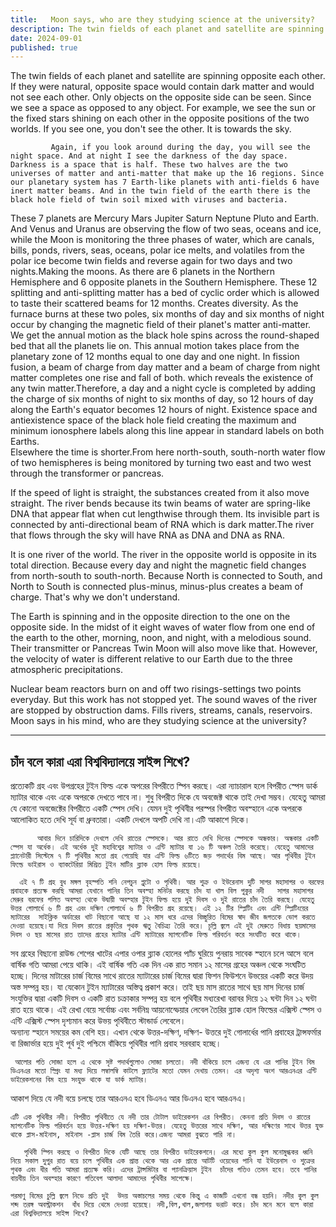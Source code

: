 ```yaml
---
title:   Moon says, who are they studying science at the university?
description: The twin fields of each planet and satellite are spinning opposite each other. If they were natural, opposite space would contain dark matter and would not see each other. Only objects on the opposite side can be seen. Since we see a space as opposed to any object.
date: 2024-09-01
published: true
---
```


 The twin fields of each planet and satellite are spinning opposite each other. If they were natural, opposite space would contain dark matter and would not see each other. Only objects on the opposite side can be seen. Since we see a space as opposed to any object.
                For example, we see the sun or the fixed stars shining on each other in the opposite positions of the two worlds. If you see one, you don't see the other. It is towards the sky.

             Again, if you look around during the day, you will see the night space. And at night I see the darkness of the day space. Darkness is a space that is half. These two halves are the two universes of matter and anti-matter that make up the 16 regions. Since our planetary system has 7 Earth-like planets with anti-fields 6 have inert matter beams. And in the twin field of the earth there is the black hole field of twin soil mixed with viruses and bacteria.

These 7 planets are Mercury Mars Jupiter Saturn Neptune Pluto and Earth. And Venus and Uranus are observing the flow of two seas, oceans and ice, while the Moon is monitoring the three phases of water, which are canals, bills, ponds, rivers, seas, oceans, polar ice melts, and volatiles from the polar ice become twin fields and reverse again for two days and two nights.Making the moons. As there are 6 planets in the Northern Hemisphere and 6 opposite planets in the Southern Hemisphere. These 12 splitting and anti-splitting matter has a bed of cyclic order which is allowed to taste their scattered beams for 12 months. Creates diversity. As the furnace burns at these two poles, six months of day and six months of night occur by changing the magnetic field of their planet's matter anti-matter.
We get the annual motion as the black hole spins across the round-shaped bed that all the planets lie on. This annual motion takes place from the planetary zone of 12 months equal to one day and one night. In fission fusion, a beam of charge from day matter and a beam of charge from night matter completes one rise and fall of both. which reveals the existence of any twin matter.Therefore, a day and a night cycle is completed by adding the charge of six months of night to six months of day, so 12 hours of day along the Earth's equator becomes 12 hours of night. Existence space and antiexistence space of the black hole field creating the maximum and minimum ionosphere labels along this line appear in standard labels on both Earths.  
Elsewhere the time is shorter.From here north-south, south-north water flow of two hemispheres is being monitored by turning two east and two west through the transformer or pancreas.

If the speed of light is straight, the substances created from it also move straight. The river bends because its twin beams of water are spring-like DNA that appear flat when cut lengthwise through them. Its invisible part is connected by anti-directional beam of RNA which is dark matter.The river that flows through the sky will have RNA as DNA and DNA as RNA.

It is one river of the world. The river in the opposite world is opposite in its total direction. Because every day and night the magnetic field changes from north-south to south-north. Because North is connected to South, and North to South is connected plus-minus, minus-plus creates a beam of charge. That's why we don't understand.

The Earth is spinning and in the opposite direction to the one on the opposite side. In the midst of it eight waves of water flow from one end of the earth to the other, morning, noon, and night, with a melodious sound. Their transmitter or Pancreas Twin Moon will also move like that. However, the velocity of water is different relative to our Earth due to the three atmospheric precipitations.

Nuclear beam reactors burn on and off two risings-settings two points everyday. But this work has not stopped yet. The sound waves of the river are stopped by obstruction dams. Fills rivers, streams, canals, reservoirs. Moon says in his mind, who are they studying science at the university?

---

## চাঁদ বলে কারা এরা বিশ্ববিদ্যালয়ে সাইন্স শিখে?

প্রত‍্যেকটি গ্রহ এবং উপগ্রহের টুইন ফিল্ড একে অপরের বিপরীতে স্পিন করছে। এরা ন‍্যাচারাল হলে বিপরীত স্পেস ডার্ক ম‍্যাটার থাকে   এবং একে অপরকে দেখতে পাবে না। শুধু বিপরীত দিকে যে অবজেক্ট থাকে তাই দেখা সম্ভব। যেহেতু আমরা যে কোনো অবজেক্টের বিপরীতে একটি স্পেস দেখি।
                যেমন দুই পৃথিবীর পরস্পর বিপরীত অবস্হানে একে অপরকে আলোকিত হতে দেখি সূর্য বা ধ্রুবতারা। একটি দেখলে অপটি দেখি না।এটি আকাশে দিকে।

          আবার দিনে চারিদিকে দেখলে দেখি রাতের স্পেসকে। আর রাতে দেখি দিনের স্পেসকে অন্ধকার। অন্ধকার একটি স্পেস যা অর্ধেক। এই অর্ধেক দুই মহাবিশ্বের ম‍্যাটার ও এন্টি ম‍্যাটার যা ১৬ টি অঞ্চল তৈরি করেছে। যেহেতু আমাদের প্ল‍্যানেটারী সিস্টেমে ৭ টি পৃথিবীর মতো গ্রহ পেয়েছি যার এন্টি ফিল্ড ৬টিতে জড় পদার্থের বিম আছে। আর পৃথিবীর টুইন ফিল্ডে ভাইরাস ও ব‍্যাকটেরিয়া মিশ্রিত টুইন মাটির ব্ল‍্যাক হোল ফিল্ড রয়েছে।  

      এই ৭ টি গ্রহ বুধ মঙ্গল বৃহস্পতি শনি নেপচুন প্লুটো ও পৃথিবী। আর শুক্র ও ইউরেনাস দুটি সাগর মহাসাগর ও বরফের প্রবাহকে প্রত‍্যক্ষ করছি আমরা যেখানে পানির তিন অবস্হা মনিটর করছে চাঁদ যা খাল বিল পুকুর নদী   সাগর মহাসাগর মেরুর বরফের গলিত অবস্হা থেকে উদ্বায়ী অবস্হার টুইন ফিল্ড হয়ে দুই দিবস ও দুই রাতের চাঁদ তৈরি করছে। যেহেতু উত্তর গোলার্ধে ৬ টি গ্রহ এবং দক্ষিণ গোলার্ধে ৬ টি বিপরীত গ্রহ রয়েছে। এই ১২ টির স্প্লিটিং এবং এন্টি স্প্লিটিংয়ের ম‍্যাটারের  সাইক্লিক অর্ডারের খাট বিছানো আছে যা ১২ মাস ধরে এদের বিচ্ছুরিত বিমের স্বাদ জীব জগতকে ভোগ করতে দেওয়া হয়েছে।যা দিয়ে দিবস রাতের প্রকৃতির পৃথক ঋতু বৈচিত্র্য তৈরি করে। চূল্লি জ্বলে এই দুই মেরুতে বিধায় ছয়মাসের দিবস ও ছয় মাসের রাত তাদের গ্রহের ম‍্যাটার এন্টি ম‍্যাটারের ম‍্যাগনেটিক ফিল্ড পরিবর্তন করে সংঘটিত করে থাকে।
সব গ্রহের বিছানো রাউন্ড শেপের খাটের এপার ওপার ব্ল‍্যাক হোলের প‍্যাঁচ ঘুরিয়ে পুনরায় সাবেক স্হানে চলে আসে বলে বার্ষিক গতি আমরা পেয়ে থাকি। এই বার্ষিক গতি এক দিন এক রাত সমান ১২ মাসের গ্রহের অঞ্চল থেকে সংঘটিত হচ্ছে। দিনের মাটারের চার্জ বিমের সাথে রাতের ম‍্যাটারের চার্জ বিমের দ্বারা ফিশন ফিউশনে উভয়ের একটি করে উদয় অস্ত সম্পন্ন হয়। যা যেকোন টুইন ম‍্যাটারের অস্তিত্ব প্রকাশ করে।
তাই ছয় মাস রাতের সাথে ছয় মাস দিনের চার্জ সংযুক্তির দ্বারা একটি দিবস ও একটি রাত চক্রাকার সম্পন্ন হয় বলে পৃথিবীর মধ‍্যরেখা বরাবর দিয়ে ১২ ঘন্টা দিন ১২ ঘন্টা রাত হয়ে থাকে। এই রেখা বেয়ে সর্বোচ্চ এবং সর্বনিম্ন আয়নোস্ফেয়ার লেবেল তৈরির ব্ল‍্যাক হোল ফিল্ডের এক্সিস্ট স্পেস ও এন্টি এক্সিস্ট স্পেস দৃশ‍্যমান করে উভয় পৃথিবীতে স্টান্ডার্ড লেবেলে।  
অন‍্যান‍্য স্হানে সময়ের কম বেশি হয়।
এখান থেকে উত্তর-দক্ষিণ, দক্ষিণ- উত্তরে দুই গোলার্ধের পানি প্রবাহের ট্রান্সফর্মার বা রিজার্ভার হয়ে দুই পূর্ব দুই পশ্চিমে বাঁকিয়ে পৃথিবীর পানি প্রবাহ সরবরাহ হচ্ছে।

     আলোর গতি সোজা হলে এ থেকে সৃষ্ট পদার্থগুলোও সোজা চলতো। নদী বাঁকিয়ে চলে এজন‍‍্য যে এর পানির টুইন বিম ডিএনএর মতো স্প্রিং যা মধ‍্য দিয়ে লম্বালম্বি কাটলে ফ্ল‍্যাটের মতো যেমন দেখায় তেমন। এর অদৃশ‍্য অংশ আরএনএর এন্টি ডাইরেকশনের বিম হয়ে সংযুক্ত থাকে যা ডার্ক ম‍্যাটার।
আকাশ দিয়ে যে নদী বয়ে চলছে তার আরএনএ হবে ডিএনএ আর ডিএনএ হবে আরএনএ।

    এটি এক পৃথিবীর নদী। বিপরীত পৃথিবীতে যে নদী তার টোটাল ডাইরেকশন এর বিপরীত। কেননা প্রতি দিবস ও রাতের ম‍্যাগনেটিক ফিল্ড পরিবর্তন হয়ে উত্তর-দক্ষিণ হয় দক্ষিণ-উত্তর। যেহেতু উত্তরের সাথে দক্ষিণ, আর দক্ষিণের সাথে উত্তর যুক্ত থাকে প্লাস-মাইনাস, মাইনাস -প্লাস চার্জ বিম তৈরি করে।এজন‍্য আমরা বুঝতে পারি না।

       পৃথিবী স্পিন করছে ও বিপরীত দিকে যেটি আছে তার বিপরীত ডাইরেকশনে। এর মধ‍্যে কুল কুল মনোমুগ্ধকর ধ্বনি নিয়ে সকাল দুপুর রাত বয়ে চলে পৃথিবীর এক প্রান্ত থেকে আর এক প্রান্তে আটটি ওয়েভের পানি যা ইউরেনাস ও শুক্রের পৃথক এবং ধীর গতি আমরা প্রত‍্যক্ষ করি। এদের ট্রান্সমিটার বা প‍্যানক্রিয়াস টুইন  চাঁদের গতিও তেমন হবে। তবে পানির বায়বীয় তিন অবস্হার কারণে গতিবেগ আলাদা আমাদের পৃথিবীর সাপেক্ষে।

    পরমাণু বিমের চুল্লি জ্বলে নিভে প্রতি দুই  উদয় অস্তাচলের সময় থেকে কিন্তু এ কাজটি এখনো বন্ধ হয়নি। নদীর কুল কুল শব্দ তরঙ্গ অবস্ট্রাকশন  বাঁধ দিয়ে থেমে দেওয়া হয়েছে। নদী,বিল,খাল,জলাশয় ভরাট করে। চাঁদ মনে মনে বলে কারা এরা বিশ্ববিদ্যালয়ে সাইন্স শিখে?
